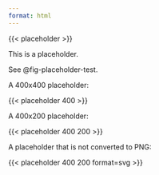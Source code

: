 ```yaml
---
format: html
---
```


::: {#fig-placeholder-test}

{{< placeholder >}}

This is a placeholder.

:::

See @fig-placeholder-test.

A 400x400 placeholder:

{{< placeholder 400 >}}

A 400x200 placeholder:

{{< placeholder 400 200 >}}

A placeholder that is not converted to PNG:

{{< placeholder 400 200 format=svg >}}

